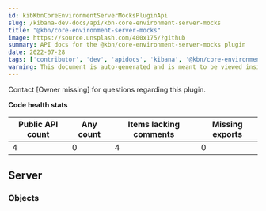 ```yaml
---
id: kibKbnCoreEnvironmentServerMocksPluginApi
slug: /kibana-dev-docs/api/kbn-core-environment-server-mocks
title: "@kbn/core-environment-server-mocks"
image: https://source.unsplash.com/400x175/?github
summary: API docs for the @kbn/core-environment-server-mocks plugin
date: 2022-07-28
tags: ['contributor', 'dev', 'apidocs', 'kibana', '@kbn/core-environment-server-mocks']
warning: This document is auto-generated and is meant to be viewed inside our experimental, new docs system. Reach out in #docs-engineering for more info.
---
```




Contact [Owner missing] for questions regarding this plugin.

**Code health stats**

| Public API count  | Any count | Items lacking comments | Missing exports |
|-------------------|-----------|------------------------|-----------------|
| 4 | 0 | 4 | 0 |

## Server

### Objects
<DocDefinitionList data={kbnCoreEnvironmentServerMocksObj.server.objects}/>

